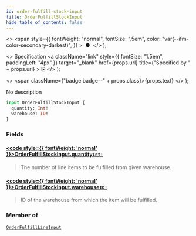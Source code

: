 ```yaml
---
id: order-fulfill-stock-input
title: OrderFulfillStockInput
hide_table_of_contents: false
---
```


  <>
    <span
      style={{
        fontWeight: "normal",
        fontSize: ".5em",
        color: "var(--ifm-color-secondary-darkest)",
      }}
    >
      &nbsp;●&nbsp;
    </span>
  </>
);

  <>
    Specification
    <a
      className="link"
      style={{ fontSize: "1.5em", paddingLeft: "4px" }}
      target="\_blank"
      href={props.url}
      title={"Specified by " + props.url}
    >
      ⎘
    </a>
  </>
);

  <>
    <span className={"badge badge--" + props.class}>{props.text}</span>
  </>
);

No description

```graphql
input OrderFulfillStockInput {
  quantity: Int!
  warehouse: ID!
}
```

### Fields

#### [<code style={{ fontWeight: 'normal' }}>OrderFulfillStockInput.<b>quantity</b></code>](#)<Bullet />[`Int!`](../../../storefront/miscellaneous/scalars/int) <Badge class="secondary" text="non-null"/> <Badge class="secondary" text="scalar"/>

> The number of line items to be fulfilled from given warehouse.

#### [<code style={{ fontWeight: 'normal' }}>OrderFulfillStockInput.<b>warehouse</b></code>](#)<Bullet />[`ID!`](../../../storefront/miscellaneous/scalars/id) <Badge class="secondary" text="non-null"/> <Badge class="secondary" text="scalar"/>

> ID of the warehouse from which the item will be fulfilled.

### Member of

[`OrderFulfillLineInput`](../../../storefront/orders/inputs/order-fulfill-line-input) <Badge class="secondary" text="input"/>
